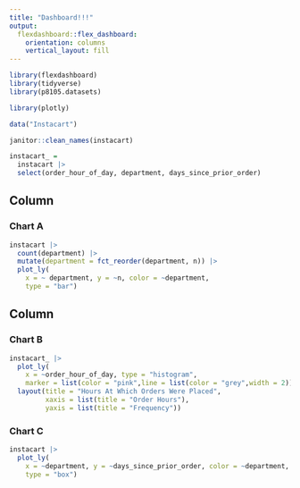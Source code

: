 ```yaml
---
title: "Dashboard!!!"
output: 
  flexdashboard::flex_dashboard:
    orientation: columns
    vertical_layout: fill
---
```


```r
library(flexdashboard)
library(tidyverse)
library(p8105.datasets)

library(plotly)

data("Instacart")

janitor::clean_names(instacart)
```

```r
instacart_ = 
  instacart |> 
  select(order_hour_of_day, department, days_since_prior_order)

```

Column {data-width=650}
-----------------------------------------------------------------------

### Chart A

```r
instacart |> 
  count(department) |> 
  mutate(department = fct_reorder(department, n)) |> 
  plot_ly(
    x = ~ department, y = ~n, color = ~department,
    type = "bar")
```

Column {data-width=350}
-----------------------------------------------------------------------

### Chart B

```r
instacart_ |> 
  plot_ly( 
    x = ~order_hour_of_day, type = "histogram", 
    marker = list(color = "pink",line = list(color = "grey",width = 2))) |>
  layout(title = "Hours At Which Orders Were Placed",
         xaxis = list(title = "Order Hours"),
         yaxis = list(title = "Frequency"))
```

### Chart C

```r
instacart |> 
  plot_ly(
    x = ~department, y = ~days_since_prior_order, color = ~department,
    type = "box")
```

